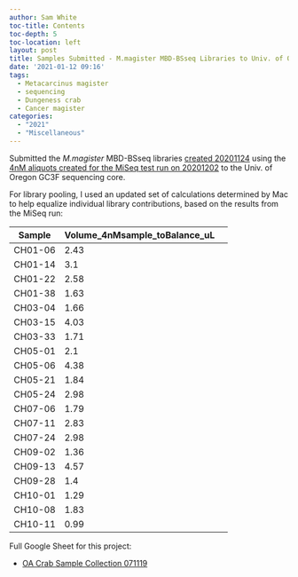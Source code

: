 ```yaml
---
author: Sam White
toc-title: Contents
toc-depth: 5
toc-location: left
layout: post
title: Samples Submitted - M.magister MBD-BSseq Libraries to Univ. of Oregon GC3F
date: '2021-01-12 09:16'
tags:
  - Metacarcinus magister
  - sequencing
  - Dungeness crab
  - Cancer magister
categories:
  - "2021"
  - "Miscellaneous"
---
```

Submitted the _M.magister_ MBD-BSseq libraries [created 20201124](https://robertslab.github.io/sams-notebook/posts/2020/2020-11-24-MBD-BSseq-Library-Prep-M.magister-MBD-selected-DNA-Using-Pico-Methyl-Seq-Kit/) using the [4nM aliquots created for the MiSeq test run on 20201202](https://robertslab.github.io/sams-notebook/2020/12/02/Sample-Submission-M.magister-MBD-BSseq-Libraries-for-MiSeq-at-NOAA/) to the Univ. of Oregon GC3F sequencing core.

For library pooling, I used an updated set of calculations determined by Mac to help equalize individual library contributions, based on the results from the MiSeq run:


| Sample  | Volume_4nMsample_toBalance_uL |   |
|---------|-------------------------------|---|
| CH01-06 | 2.43                          |   |
| CH01-14 | 3.1                           |   |
| CH01-22 | 2.58                          |   |
| CH01-38 | 1.63                          |   |
| CH03-04 | 1.66                          |   |
| CH03-15 | 4.03                          |   |
| CH03-33 | 1.71                          |   |
| CH05-01 | 2.1                           |   |
| CH05-06 | 4.38                          |   |
| CH05-21 | 1.84                          |   |
| CH05-24 | 2.98                          |   |
| CH07-06 | 1.79                          |   |
| CH07-11 | 2.83                          |   |
| CH07-24 | 2.98                          |   |
| CH09-02 | 1.36                          |   |
| CH09-13 | 4.57                          |   |
| CH09-28 | 1.4                           |   |
| CH10-01 | 1.29                          |   |
| CH10-08 | 1.83                          |   |
| CH10-11 | 0.99                          |   |


Full Google Sheet for this project:

- [OA Crab Sample Collection 071119](https://docs.google.com/spreadsheets/d/1ym0XnYVts98tIUCn0kIaU6VuvqxzV7LoSx9RHwLdiIs/edit?usp=sharing)
